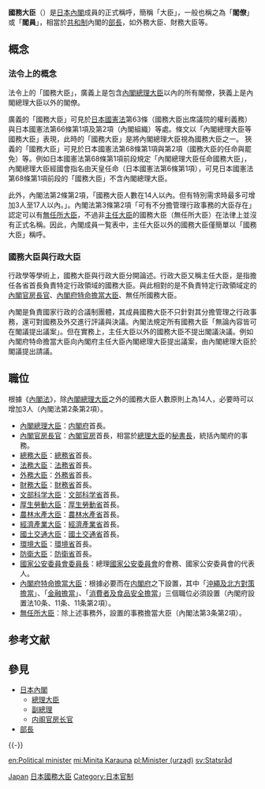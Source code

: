 {{日本統治機構}}
'''國務大臣'''（{{jpn|j=国務大臣|hg=こくむだいじん|rm=kokumudaijin|f=h}}）是[[日本內閣|日本內閣]]成員的正式稱呼，簡稱「大臣」，一般也稱之為「'''閣僚'''」或「'''閣員'''」，相當於[[共和制|共和制]]內閣的[[部長|部長]]，如外務大臣、財務大臣等。
== 概念 ==
=== 法令上的概念 ===
法令上的「國務大臣」，廣義上是包含[[內閣總理大臣|內閣總理大臣]]以內的所有閣僚，狹義上是內閣總理大臣以外的閣僚。

廣義的「國務大臣」可見於[[日本國憲法|日本國憲法]]第63條（國務大臣出席議院的權利義務）與日本國憲法第66條第1項及第2項（內閣組織）等處。條文以「內閣總理大臣等國務大臣」表現，此時的「國務大臣」是將內閣總理大臣視為國務大臣之一。
狹義的「國務大臣」可見於日本國憲法第68條第1項與第2項（國務大臣的任命與罷免）等。例如日本國憲法第68條第1項前段規定「內閣總理大臣任命國務大臣」，內閣總理大臣經國會指名由天皇任命（日本國憲法第6條第1項），可見日本國憲法第68條第1項前段的「國務大臣」不含內閣總理大臣。

此外，內閣法第2條第2項，「國務大臣人數在14人以內。但有特別需求時最多可增加3人至17人以內。」。內閣法第3條第2項「可有不分擔管理行政事務的大臣存在」認定可以有[[無任所大臣|無任所大臣]]，不過非[[主任大臣|主任大臣]]的國務大臣（無任所大臣）在法律上並沒有正式名稱。因此，內閣成員一覧表中，主任大臣以外的國務大臣僅簡單以「國務大臣」稱呼。

=== 國務大臣與行政大臣 ===
行政學等學術上，國務大臣與行政大臣分開論述。行政大臣又稱主任大臣，是指擔任各省首長負責特定行政領域的國務大臣。與此相對的是不負責特定行政領域定的[[內閣官房長官|內閣官房長官]]、[[內閣府特命擔當大臣|內閣府特命擔當大臣]]、無任所國務大臣。

內閣是負責國家行政的合議制團體，其成員國務大臣不只針對其分擔管理之行政事務，還可對國務及外交進行評議與決議。內閣法規定所有國務大臣「無論內容皆可在閣議提出議案」。但在實務上，主任大臣以外的國務大臣不提出閣議決議。例如內閣府特命擔當大臣向內閣府主任大臣內閣總理大臣提出議案，由內閣總理大臣於閣議提出請議。

== 職位 ==
根據《[[內閣法|內閣法]]》，除[[日本內閣總理大臣|內閣總理大臣]]之外的國務大臣人數原則上為14人，必要時可以增加3人（內閣法第2条第2項）。
* [[日本內閣總理大臣|內閣總理大臣]]：[[内閣府|内閣府]]首長。
* [[內閣官房長官|內閣官房長官]]：[[內閣官房|內閣官房]]首長，相當於[[日本內閣總理大臣|總理大臣]]的[[秘書長|秘書長]]，統括內閣府的事務。
* [[總務大臣|總務大臣]]：[[總務省|總務省]]首長。
* [[法務大臣|法務大臣]]：[[法務省|法務省]]首長。
* [[外務大臣_(日本)|外務大臣]]：[[外務省_(日本)|外務省]]首長。
* [[財務大臣|財務大臣]]：[[財務省|財務省]]首長。
* [[文部科学大臣|文部科学大臣]]：[[文部科学省|文部科学省]]首長。
* [[厚生勞動大臣|厚生勞動大臣]]：[[厚生勞動省|厚生勞動省]]首長。
* [[农林水产大臣|農林水產大臣]]：[[農林水產省|農林水產省]]首長。
* [[經濟產業大臣|經濟產業大臣]]：[[經濟產業省|經濟產業省]]首長。
* [[國土交通大臣|國土交通大臣]]：[[國土交通省|國土交通省]]首長。
* [[環境大臣|環境大臣]]：[[環境省|環境省]]首長。
* [[防衛大臣|防衛大臣]]：[[防衛省|防衛省]]首長。
* [[國家公安委員會委員長|國家公安委員會委員長]]：總理[[國家公安委員會|國家公安委員會]]的會務、國家公安委員會的代表人。
* [[內閣府特命擔當大臣|內閣府特命擔當大臣]]：根據必要而在[[内閣府|内閣府]]之下設置，其中「[[內閣府特命擔當大臣（沖繩及北方對策擔當）|沖繩及北方對策擔當]]」、「[[金融擔當大臣|金融擔當]]」、「[[內閣府特命擔當大臣（消費者及食品安全擔當）|消費者及食品安全擔當]]」三個職位必須設置（內閣府設置法10条、11条、11条第2項）。
* [[不管部长|無任所大臣]]：除上述事務外，設置的事務擔當大臣（內閣法第3条第2項）。

== 参考文献 ==
{{Reflist|1}}

== 參見 ==
{{Portal box|日本|政治}}
* [[日本內閣|日本內閣]]
** [[日本內閣總理大臣|總理大臣]]
** [[日本副總理|副總理]]
** [[内阁官房长官|内阁官房长官]]
* [[部長|部長]]

{{-}}
{{日本國務大臣}}

[[Category:各国阁员|Japan]]
[[Category:日本國務大臣|]]
[[Category:日本官制|Category:日本官制]]
[[en:Political_minister|en:Political minister]]
[[mi:Minita_Karauna|mi:Minita Karauna]]
[[pl:Minister_(urząd)|pl:Minister (urząd)]]
[[sv:Statsråd|sv:Statsråd]]